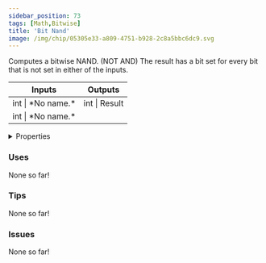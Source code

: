 ```yaml
---
sidebar_position: 73
tags: [Math,Bitwise]
title: 'Bit Nand'
image: /img/chip/05305e33-a809-4751-b928-2c8a5bbc6dc9.svg
---
```


Computes a bitwise NAND. (NOT AND) The result has a bit set for every bit that is not set in either of the inputs.



<IChip uuid="05305e33-a809-4751-b928-2c8a5bbc6dc9"/>

<table><thead><tr><th>Inputs</th><th>Outputs</th></tr></thead><tbody><tr><td>int | *No name.*</td><td>int | Result</td></tr><tr><td>int | *No name.*</td><td /></tr></tbody></table>

<details>
  <summary>Properties</summary>
  <div>
    <div>
    <table>
      <tbody>
        <tr>
          <td>Is beta required?</td>
          <td>No</td>
        </tr>
        <tr>
          <td>Is chip a trolling risk?</td>
          <td>No</td>
        </tr>
        <tr>
          <td>Is chip a role assignment risk?</td>
          <td>No</td>
        </tr>
        <tr>
          <td>Chip UUID</td>
          <td>05305e33-a809-4751-b928-2c8a5bbc6dc9</td>
        </tr>
        <tr>
          <td>Room availability</td>
          <td>Available everywhere</td>
        </tr>
      </tbody>
    </table>
    </div>
  </div>
</details>

### Uses

None so far!

### Tips

None so far!

### Issues

None so far!